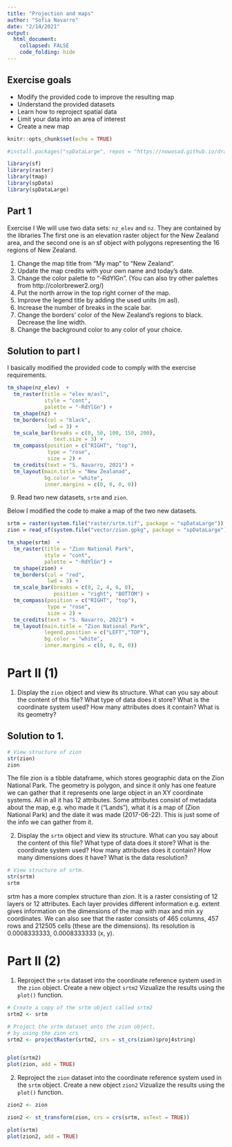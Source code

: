 ```yaml
---
title: "Projection and maps"
author: "Sofia Navarro"
date: "2/14/2021"
output:
  html_document:
    collapsed: FALSE
    code_folding: hide
---
```


## Exercise goals

- Modify the provided code to improve the resulting map
- Understand the provided datasets
- Learn how to reproject spatial data
- Limit your data into an area of interest
- Create a new map

```r
knitr::opts_chunk$set(echo = TRUE)

#install.packages("spDataLarge", repos = "https://nowosad.github.io/drat/", type = "source")

library(sf)
library(raster)
library(tmap)
library(spData)
library(spDataLarge)
```

## Part 1

Exercise I
We will use two data sets: `nz_elev` and `nz`. They are contained by the libraries
The first one is an elevation raster object for the New Zealand area, and the second one is an sf object with polygons representing the 16 regions of New Zealand.

1. Change the map title from "My map" to "New Zealand".
2. Update the map credits with your own name and today's date.
3. Change the color palette to "-RdYlGn". 
(You can also try other palettes from http://colorbrewer2.org/)
4. Put the north arrow in the top right corner of the map.
5. Improve the legend title by adding the used units (m asl).
6. Increase the number of breaks in the scale bar.
7. Change the borders' color of the New Zealand's regions to black. 
Decrease the line width.
8. Change the background color to any color of your choice.

## Solution to part I

I basically modified the provided code to comply with the exercise requirements.

```r

tm_shape(nz_elev)  +
  tm_raster(title = "elev m/asl",
            style = "cont",
            palette = "-RdYlGn") +
  tm_shape(nz) +
  tm_borders(col = "black",
             lwd = 3) +
  tm_scale_bar(breaks = c(0, 50, 100, 150, 200),
               text.size = 3) +
  tm_compass(position = c("RIGHT", "top"),
             type = "rose",
             size = 2) +
  tm_credits(text = "S. Navarro, 2021") +
  tm_layout(main.title = "New Zealanad",
            bg.color = "white",
            inner.margins = c(0, 0, 0, 0))
```

9. Read two new datasets, `srtm` and `zion`.

Below I modified the code to make a map of the two new datasets.

```r

srtm = raster(system.file("raster/srtm.tif", package = "spDataLarge"))
zion = read_sf(system.file("vector/zion.gpkg", package = "spDataLarge"))

tm_shape(srtm)  +
  tm_raster(title = "Zion National Park", 
            style = "cont",
            palette = "-RdYlGn") +
  tm_shape(zion) +
  tm_borders(col = "red", 
             lwd = 3) +
  tm_scale_bar(breaks = c(0, 2, 4, 6, 8),
               position = "right", "BOTTOM") +
  tm_compass(position = c("RIGHT", "top"),
             type = "rose", 
             size = 2) +
  tm_credits(text = "S. Navarro, 2021") +
  tm_layout(main.title = "Zion National Park",
            legend.position = c("LEFT","TOP"),
            bg.color = "white",
            inner.margins = c(0, 0, 0, 0))

```


# Part II (1)

1. Display the `zion` object and view its structure.
What can you say about the content of this file?
What type of data does it store? 
What is the coordinate system used?
How many attributes does it contain?
What is its geometry?

## Solution to 1.

```r
# View structure of zion
str(zion)
zion
```

The file zion is a tibble dataframe, which stores geographic data on the Zion National Park. The geometry is polygon, and since it only has one feature we can gather that it represents one large object in an XY coordinate systems. All in all it has 12 attributes. Some attributes consist of metadata about the map, e.g. who made it ("Lands"), what it is a map of (Zion National Park) and the date it was made (2017-06-22). This is just some of the info we can gather from it.


2. Display the `srtm` object and view its structure.
What can you say about the content of this file? 
What type of data does it store?
What is the coordinate system used?
How many attributes does it contain?
How many dimensions does it have?
What is the data resolution?

```r
# View structure of srtm.
str(srtm)
srtm
```

srtm has a more complex structure than zion. It is a raster consisting of 12 layers or 12 attributes. Each layer provides different information e.g. extent gives information on the dimensions of the map with max and min xy coordinates. We can also see that the raster consists of 465 columns, 457 rows and 212505 cells (these are the dimensions). Its resolution is 0.0008333333, 0.0008333333  (x, y).

# Part II (2)

1. Reproject the `srtm` dataset into the coordinate reference system used in the `zion` object.
Create a new object `srtm2`
Vizualize the results using the `plot()` function.

```r
# Create a copy of the srtm object called srtm2
srtm2 <- srtm

# Project the srtm dataset onto the zion object,
# by using the zion crs
srtm2 <- projectRaster(srtm2, crs = st_crs(zion)$proj4string)


plot(srtm2)
plot(zion, add = TRUE)
```

2. Reproject the `zion` dataset into the coordinate reference system used in the `srtm` object.
Create a new object `zion2`
Vizualize the results using the `plot()` function.

```r
zion2 <- zion

zion2 <- st_transform(zion, crs = crs(srtm, asText = TRUE))

plot(srtm)
plot(zion2, add = TRUE)

```
